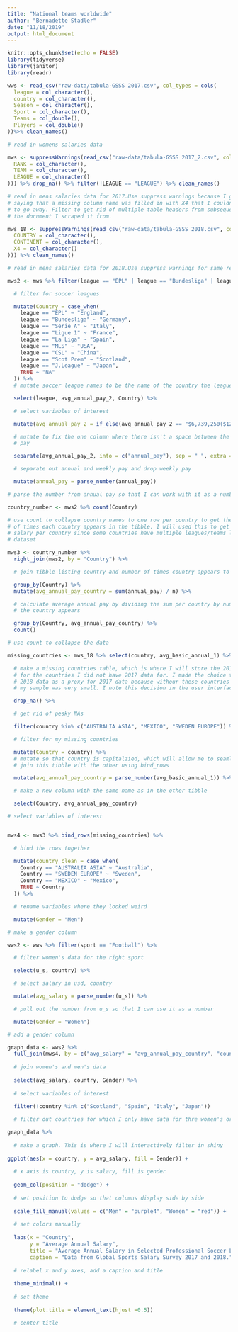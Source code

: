 ```yaml
---
title: "National teams worldwide"
author: "Bernadette Stadler"
date: "11/18/2019"
output: html_document
---
```


```r
knitr::opts_chunk$set(echo = FALSE)
library(tidyverse)
library(janitor)
library(readr)

```

```r
wws <- read_csv("raw-data/tabula-GSSS 2017.csv", col_types = cols(
  league = col_character(),
  country = col_character(),
  Season = col_character(),
  Sport = col_character(),
  Teams = col_double(),
  Players = col_double()
))%>% clean_names()

# read in womens salaries data 

mws <- suppressWarnings(read_csv("raw-data/tabula-GSSS 2017_2.csv", col_types =cols(
  RANK = col_character(),
  TEAM = col_character(),
  LEAGUE = col_character()
))) %>% drop_na() %>% filter(!LEAGUE == "LEAGUE") %>% clean_names()

# read in mens salaries data for 2017.Use suppress warnings because I got a warning 
# saying that a missing column name was filled in with X4 that I couldn't get to 
# to go away. Filter to get rid of multiple table headers from subsequent pages of 
# the document I scraped it from. 

mws_18 <- suppressWarnings(read_csv("raw-data/tabula-GSSS 2018.csv", col_types =cols(
  COUNTRY = col_character(),
  CONTINENT = col_character(),
  X4 = col_character()
))) %>% clean_names()

# read in mens salaries data for 2018.Use suppress warnings for same reason as above
```

```r
mws2 <- mws %>% filter(league == "EPL" | league == "Bundesliga" | league == "Ligue 1" | league == "La Liga" | league == "Serie A" | league == "MLS" | league == "CSL" | league == "Scot Prem" | league == "J.League") %>%

  # filter for soccer leagues

  mutate(Country = case_when(
    league == "EPL" ~ "England",
    league == "Bundesliga" ~ "Germany",
    league == "Serie A" ~ "Italy",
    league == "Ligue 1" ~ "France",
    league == "La Liga" ~ "Spain",
    league == "MLS" ~ "USA",
    league == "CSL" ~ "China",
    league == "Scot Prem" ~ "Scotland",
    league == "J.League" ~ "Japan",
    TRUE ~ "NA"
  )) %>%
  # mutate soccer league names to be the name of the country the league plays in

  select(league, avg_annual_pay_2, Country) %>%

  # select variables of interest

  mutate(avg_annual_pay_2 = if_else(avg_annual_pay_2 == "$6,739,250($129,601)", "$6,739,250 ($129,601)", avg_annual_pay_2)) %>%

  # mutate to fix the one column where there isn't a space between the annual and weekly
  # pay

  separate(avg_annual_pay_2, into = c("annual_pay"), sep = " ", extra = "drop") %>%

  # separate out annual and weekly pay and drop weekly pay

  mutate(annual_pay = parse_number(annual_pay))

# parse the number from annual pay so that I can work with it as a number

country_number <- mws2 %>% count(Country)

# use count to collapse country names to one row per country to get the number
# of times each country appears in the tibble. I will used this to get the average
# salary per country since some countries have multiple leagues/teams listed in this
# dataset

mws3 <- country_number %>%
  right_join(mws2, by = "Country") %>%

  # join tibble listing country and number of times country appears to the data

  group_by(Country) %>%
  mutate(avg_annual_pay_country = sum(annual_pay) / n) %>%

  # calculate average annual pay by dividing the sum per country by number of times
  # the country appears

  group_by(Country, avg_annual_pay_country) %>%
  count()

# use count to collapse the data

missing_countries <- mws_18 %>% select(country, avg_basic_annual_1) %>%

  # make a missing countries table, which is where I will store the 2018 data
  # for the countries I did not have 2017 data for. I made the choice to bring in
  # 2018 data as a proxy for 2017 data because withour these countries included,
  # my sample was very small. I note this decision in the user interface of my app.

  drop_na() %>%

  # get rid of pesky NAs

  filter(country %in% c("AUSTRALIA ASIA", "MEXICO", "SWEDEN EUROPE")) %>%

  # filter for my missing countries

  mutate(Country = country) %>%
  # mutate so that country is capitalzied, which will allow me to seamlessly
  # join this tibble with the other using bind_rows

  mutate(avg_annual_pay_country = parse_number(avg_basic_annual_1)) %>%

  # make a new column with the same name as in the other tibble

  select(Country, avg_annual_pay_country)

# select variables of interest


mws4 <- mws3 %>% bind_rows(missing_countries) %>%

  # bind the rows together

  mutate(country_clean = case_when(
    Country == "AUSTRALIA ASIA" ~ "Australia",
    Country == "SWEDEN EUROPE" ~ "Sweden",
    Country == "MEXICO" ~ "Mexico",
    TRUE ~ Country
  )) %>%

  # rename variables where they looked weird

  mutate(Gender = "Men")

# make a gender column

wws2 <- wws %>% filter(sport == "Football") %>%

  # filter women's data for the right sport

  select(u_s, country) %>%

  # select salary in usd, country

  mutate(avg_salary = parse_number(u_s)) %>%

  # pull out the number from u_s so that I can use it as a number

  mutate(Gender = "Women")

# add a gender column

graph_data <- wws2 %>%
  full_join(mws4, by = c("avg_salary" = "avg_annual_pay_country", "country" = "country_clean", "Gender" = "Gender")) %>%
  
  # join women's and men's data 
  
  select(avg_salary, country, Gender) %>%
  
  # select variables of interest 
  
  filter(!country %in% c("Scotland", "Spain", "Italy", "Japan"))

  # filter out countries for which I only have data for thre women's or men's teams 
```

```r
graph_data %>%
  
  # make a graph. This is where I will interactively filter in shiny
  
ggplot(aes(x = country, y = avg_salary, fill = Gender)) +
  
  # x axis is country, y is salary, fill is gender 
  
  geom_col(position = "dodge") +
  
  # set position to dodge so that columns display side by side 
  
  scale_fill_manual(values = c("Men" = "purple4", "Women" = "red")) + 
  
  # set colors manually 
  
  labs(x = "Country", 
       y = "Average Annual Salary", 
       title = "Average Annual Salary in Selected Professional Soccer Leagues, 2017", 
       caption = "Data from Global Sports Salary Survey 2017 and 2018.") +
  
  # relabel x and y axes, add a caption and title 
  
  theme_minimal() +
  
  # set theme 
  
  theme(plot.title = element_text(hjust =0.5))

  # center title
 
```

